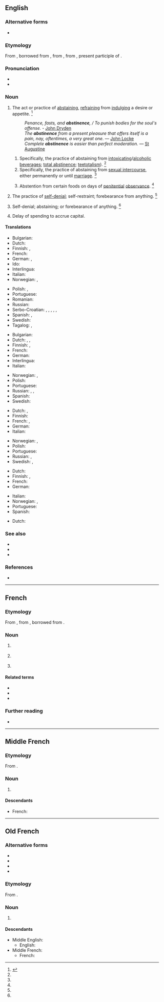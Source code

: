 ==English==
{{wikipedia}}

===Alternative forms===
* {{l|en|abstinency}}

===Etymology===
From {{inh|en|enm}}, borrowed from {{bor|en|fro|abstinence|notext=1}}, from {{der|en|la|abstinentia}}, from {{m|la|abstinēns}}, present participle of {{m|la|abstineō||I withhold}}.

===Pronunciation===
* {{IPA|/ˈæb.stɪ.nəns/|lang=en}}
* {{audio|En-us-abstinence.ogg|Audio (US)|lang=en}}

===Noun===
{{en-noun}}

# The act or practice of [[abstaining]], [[refrain]]ing from [[indulge|indulging]] a desire or appetite. {{defdate|First attested around 1150 to 1350.}}<ref name=SOED>{{R:SOED5|page=10}}</ref>
#: ''Penance, fasts, and '''abstinence''', / To punish bodies for the soul's offense.'' - [[w:John Dryden|John Dryden]]
#: ''The '''abstinence''' from a present pleasure that offers itself is a pain, nay, oftentimes, a very great one.'' — [[w:John Locke|John Locke]]
#: ''Complete '''abstinence''' is easier than perfect moderation.'' — [[w:Augustine of Hippo|St Augustine]]
## Specifically, the practice of abstaining from [[intoxicating]]/[[alcoholic]] [[beverage]]s; [[total abstinence]]; [[teetotalism]]). {{defdate|First attested around 1150 to 1350.}}<ref name=SOED/>
## Specifically, the practice of abstaining from [[sexual intercourse]], either permanently or until [[marriage]]. {{defdate|First attested around 1150 to 1350.}}<ref name=SOED/>
## {{lb|en|ecclesiastical}} Abstention from certain foods on days of [[penitential]] [[observance]]. {{defdate|First attested around 1150 to 1350.}}<ref name=SOED/>
# The practice of [[self-denial]]; self-restraint; forebearance from anything. {{defdate|First attested around 1350 to 1470.}}<ref name=SOED/>
# {{lb|en|obsolete}} Self-denial; abstaining; or forebearance of anything. {{defdate|First attested around 1150 to 1350.}}<ref name=SOED/>
# {{lb|en|business}} Delay of spending to accrue capital.

====Translations====
{{trans-top|the act or practice of abstaining}}
* Bulgarian: {{t|bg|възържание}}
* Dutch: {{t+|nl|onthouding|f}}
* Finnish: {{t|fi|pidättyminen}}, {{t+|fi|pidättyvyys}}
* French: {{t+|fr|abstinence|f}}
* German: {{t+|de|Enthaltsamkeit|f}}, {{t+|de|Abstinenz|f}}
* Ido: {{t+|io|abstinenco}}
* Interlingua: {{t|ia|abstinentia}}
* Italian: {{t+|it|astinenza|f}}
* Norwegian: {{t|no|avhold|n}}, {{t+|no|avholdenhet|m}}
{{trans-mid}}
* Polish: {{t+|pl|abstynencja|f}}, {{t|pl|wstrzemięźliwość|f}}
* Portuguese: {{t+|pt|abstinência|f}}
* Romanian: {{t+|ro|abstinență|f}}
* Russian: {{t+|ru|воздержа́ние|n}}
* Serbo-Croatian: {{t+|sh|uzdržljivost}}, {{t|sh|samoodricanje}}, {{t+|sh|uzdržavanje}}, {{t+|sh|umerenost}}, {{t+|sh|trezvenost}}, {{t+|sh|trezvenjaštvo}}
* Spanish: {{t+|es|vigilia|f}}, {{t+|es|abstinencia|f}}
* Swedish: {{t+|sv|avhållsamhet}}
* Tagalog: {{t|tl|pangilin}}, {{t|tl|ngilin}}
{{trans-bottom}}

{{trans-top|specifically, abstinence from alcohol}}
* Bulgarian: {{t+|bg|трезвеност}}
* Dutch: {{t|nl|alcoholonthouding|f}}, {{qualifier|more frequent}} {{t|nl|geheelonthouding|f}}, {{t+|nl|abstinentie|f}}
* Finnish: {{t+|fi|raittius}}, {{t|fi|täysraittius}}
* French: {{t+|fr|abstinence|f}}
* German: {{t+|de|Abstinenz|f}}
* Interlingua: {{t-check|ia|[[abstinentia]] [[de]] [[alcohol]]}} {{attention|ia|2=was "[[abstinentia]] [[de]] [[alcohol]]" - assumed sum-of-parts; if an idiom, remove the wikilinks to the individual words. see [[User:Kephir/gadgets/xte#Translation_fixing]]}}
* Italian: {{t+|it|astinenza|f}}
{{trans-mid}}
* Norwegian: {{t|no|avhold|n}}, {{t+|no|avholdenhet|m}}
* Polish: {{t+|pl|abstynencja|f}}
* Portuguese: {{t+|pt|abstinência|f}}
* Russian: {{t+|ru|воздержа́ние|n}}, {{t+|ru|тре́звенность|f}}, {{t+|ru|абстине́нция|f}}
* Spanish: {{t+|es|abstinencia|f}}
* Swedish: {{t+|sv|absolutism}}
{{trans-bottom}}

{{trans-top|specifically, abstinence from sexual intercourse}}
* Dutch: {{t+|nl|onthouding|f}}, {{t+|nl|abstinentie|f}}
* Finnish: {{t+|fi|pidättyvyys}}
* French: {{t+|fr|abstinence|f}}, {{t|fr|[[abstinence]] [[sexuelle]]|f}}
* German: {{t+|de|Keuschheit|f}}
* Italian: {{t+|it|astinenza|f}}
{{trans-mid}}
* Norwegian: {{t|no|avhold|n}}, {{t+|no|avholdenhet|m}}
* Polish: {{t|pl|wstrzemięźliwość|f}}
* Portuguese: {{t|pt|[[abstinência]] [[sexual]]|f}}
* Russian: {{t+|ru|воздержа́ние|n}}, {{t+|ru|абстине́нция|f}}
* Swedish: {{t+|sv|avhållsamhet}}, {{t+|sv|kyskhet}}
{{trans-bottom}}

{{trans-top|the practice of self-denial}}
* Dutch: {{t+|nl|onthouding|f}}
* Finnish: {{t+|fi|pidättyvyys}}, {{t+|fi|kieltäytyminen}}
* French: {{t+|fr|abstinence|f}}
* German: {{t+|de|Enthaltsamkeit|f}}
{{trans-mid}}
* Italian: {{t+|it|astinenza|f}}
* Norwegian: {{t|no|avhold|n}}, {{t+|no|avholdenhet|m}}
* Portuguese: {{t+|pt|abstinência|f}}
* Spanish: {{t+|es|vigilia|f}}
{{trans-bottom}}

{{trans-top|delay of spending}}
* Dutch: {{t|nl|uitstel van betaling}}
{{trans-mid}}
{{trans-bottom}}

===See also===
* {{l|en|abstention}}
* {{l|en|continence}}
* {{l|en|asexual}}

===References===
<references/>
* {{R:Webster 1913}}

----

==French==

===Etymology===
From {{inh|fr|frm|abstinence}}, from {{inh|fr|fro|abstinence}}, borrowed from {{bor|fr|la|abstinentia|notext=1}}.

===Noun===
{{fr-noun|f}}

# {{l|en|abstinence}} {{gloss|act or practice of abstaining}}
# {{l|en|abstinence}} {{gloss|specifically act or practice of abstaining from alcohol}}
# {{l|en|abstinence}} {{gloss|specifically act or practice of abstaining from sexual relations}}

====Related terms====
* {{l|fr|abstinent}}
* {{l|fr|abstenir}}
* {{l|fr|abstention}}

===Further reading===
* {{R:TLFi}}

----

==Middle French==

===Etymology===
From {{inh|frm|fro|abstinence}}.

===Noun===
{{frm-noun|f}}

# {{l|en|abstinence}} {{gloss|act or practice of abstaining}}

====Descendants====
* French: {{l|fr|abstinence}}

----

==Old French==

===Alternative forms===
* {{l|fro|abstinance}}
* {{l|fro|astinence}}
* {{l|fro|austinance}}
* {{l|fro|austinence}}

===Etymology===
From {{inh|fro|la|abstinentia}}.

===Noun===
{{fro-noun|f}}

# {{l|en|abstinence}} {{gloss|act or practice of abstaining}}

====Descendants====
* Middle English:
** English: {{l|en|abstinence}}
* Middle French: {{l|frm|abstinence}}
** French: {{l|fr|abstinence}}